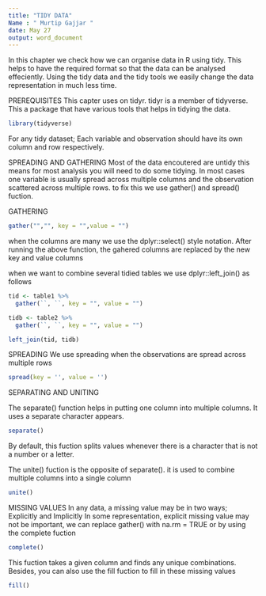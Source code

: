 ---
title: "TIDY DATA"
Name : " Murtip Gajjar "
date: May 27 
output: word_document
---
In this chapter we check how we can organise data in R using tidy. This helps to have the required format so that the data can be analysed effeciently. Using the tidy data and the tidy tools we easily change the data representation in much less time.

PREREQUISITES
This capter uses on tidyr. tidyr is a member of tidyverse. This a package that have various tools that helps in tidying the data.
```{r}
library(tidyverse)
```

For any tidy dataset;
Each variable and observation should have its own column and row respectively.

SPREADING AND GATHERING
Most of the data encoutered are untidy this means for most analysis you will need to do some tidying. In most cases one variable is usually spread across multiple columns and the observation scattered across multiple rows. to fix this we use gather() and spread() fuction.

GATHERING 

```{r}
gather("","", key = "",value = "")
```

when the columns are many we use the dplyr::select() style notation. After running the above function, the gahered
columns are replaced by the new key and value columns

when we want to combine several tidied tables we use dplyr::left_join() as follows

```{r}
tid <- table1 %>% 
  gather(``, ``, key = "", value = "")

tidb <- table2 %>% 
  gather(``, ``, key = "", value = "")

left_join(tid, tidb)

```

SPREADING
We use spreading when the observations are spread across multiple rows
```{r}
spread(key = '', value = '')

```

SEPARATING AND UNITING

The separate() function helps in putting one column into multiple columns. It uses a separate character appears.

```{r}
separate()
```

By default, this fuction splits values whenever there is a character that is not a number or a letter.

The unite() fuction is the opposite of separate(). it is used to combine multiple columns into a single column
```{r}
unite()
```


MISSING VALUES
In any data, a missing value may be in two ways; Explicitly and Implicitly
In some representation, explicit missing value may not be important, we can replace gather() with na.rm = TRUE or by using the complete fuction
```{r}
complete()
```
This fuction takes a given column and finds any unique combinations. Besides, you can also use the fill fuction to fill in these missing values
```{r}
fill()
```








